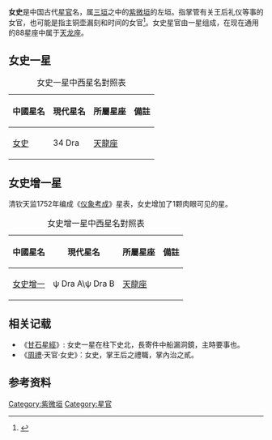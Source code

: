 '''女史'''是中国古代[[星官|星官]]名，属[[三垣|三垣]]之中的[[紫微垣|紫微垣]]的左垣。指掌管有关王后礼仪等事的女官，也可能是指主铜壶漏刻和时间的女官<ref>{{Cite web |url=http://aeea.nmns.edu.tw/2006/0606/ap060610.html |title=AEEA 天文教育資訊網 紫微左垣 |accessdate=2011-02-10 |archive-date=2011-05-21 |archive-url=https://web.archive.org/web/20110521234349/http://aeea.nmns.edu.tw/2006/0606/ap060610.html |dead-url=no }}</ref>。女史星官由一星组成，在现在通用的88星座中属于[[天龙座|天龙座]]。

==女史一星==
{| class="wikitable"  align="center" style="text-align:center; width:100%"
|+女史一星中西星名對照表
|-
! 中國星名 !! 現代星名 !! 所屬星座 !! 備註
|-
| [[女史|女史]] || 34 Dra || [[天龍座|天龍座]] || 
|}


==女史增一星==
清钦天监1752年编成《[[仪象考成|仪象考成]]》星表，女史增加了1颗肉眼可见的星。
{| class="wikitable"  align="center" style="text-align:center; width:100%"
|+女史增一星中西星名對照表
|-
! 中國星名 !! 現代星名 !! 所屬星座 !! 備註
|-
| [[女史增一|女史增一]] || ψ Dra A\ψ Dra B || [[天龍座|天龍座]] ||
|}

==相关记载==
*《[[甘石星經|甘石星經]]》: 女史一星在柱下史北，長寄件中船漏洞鏡，主時要事也。
*《[[周禮|周禮]]‧天官‧女史》：女史，掌王后之禮職，掌內治之貳。

==参考资料==
{{reflist}}

{{三垣}}

[[Category:紫微垣|Category:紫微垣]]
[[Category:星官|Category:星官]]